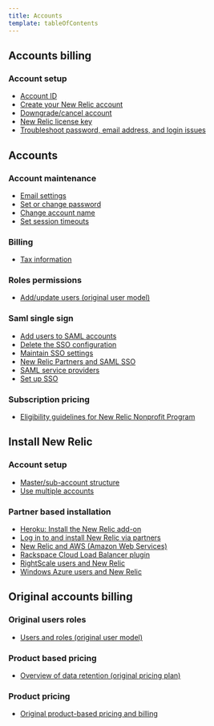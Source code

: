 ```yaml
---
title: Accounts
template: tableOfContents
---
```


## Accounts billing

### Account setup

* [Account ID](/docs/accounts/accounts-billing/account-setup/account-id)
* [Create your New Relic account](/docs/accounts/accounts-billing/account-setup/create-your-new-relic-account)
* [Downgrade/cancel account](/docs/accounts/accounts-billing/account-setup/downgradecancel-account)
* [New Relic license key](/docs/accounts/accounts-billing/account-setup/new-relic-license-key)
* [Troubleshoot password, email address, and login issues](/docs/accounts/accounts-billing/account-setup/troubleshoot-new-relics-password-email-address-login-problems)

## Accounts

### Account maintenance

* [Email settings](/docs/accounts/accounts/account-maintenance/account-email-settings)
* [Set or change password](/docs/accounts/accounts/account-maintenance/change-passwords-user-preferences)
* [Change account name](/docs/accounts/accounts/account-maintenance/change-your-new-relic-account-name)
* [Set session timeouts](/docs/accounts/accounts/account-maintenance/set-session-timeouts)

### Billing

* [Tax information](/docs/accounts/accounts/billing/view-or-change-account-tax-information)

### Roles permissions

* [Add/update users (original user model)](/docs/accounts/accounts/roles-permissions/add-update-users)

### Saml single sign

* [Add users to SAML accounts](/docs/accounts/accounts/saml-single-sign/add-users-saml-accounts)
* [Delete the SSO configuration](/docs/accounts/accounts/saml-single-sign/delete-sso-configuration)
* [Maintain SSO settings](/docs/accounts/accounts/saml-single-sign/maintain-sso-settings)
* [New Relic Partners and SAML SSO](/docs/accounts/accounts/saml-single-sign/new-relic-partners-saml-sso)
* [SAML service providers](/docs/accounts/accounts/saml-single-sign/saml-service-providers)
* [Set up SSO](/docs/accounts/accounts/saml-single-sign/set-sso)

### Subscription pricing

* [Eligibility guidelines for New Relic Nonprofit Program](/docs/accounts/accounts/subscription-pricing/eligibility-guidelines-new-relic-nonprofit-program)

## Install New Relic

### Account setup

* [Master/sub-account structure](/docs/accounts/install-new-relic/account-setup/manage-apps-or-users-sub-accounts)
* [Use multiple accounts](/docs/accounts/install-new-relic/account-setup/use-multiple-accounts)

### Partner based installation

* [Heroku: Install the New Relic add-on](/docs/accounts/install-new-relic/partner-based-installation/heroku-install-new-relic-add)
* [Log in to and install New Relic via partners](/docs/accounts/install-new-relic/partner-based-installation/log-install-new-relic-partners)
* [New Relic and AWS (Amazon Web Services)](/docs/accounts/install-new-relic/partner-based-installation/new-relic-aws-amazon-web-services)
* [Rackspace Cloud Load Balancer plugin](/docs/accounts/install-new-relic/partner-based-installation/rackspace-cloud-load-balancer-plugin)
* [RightScale users and New Relic](/docs/accounts/install-new-relic/partner-based-installation/rightscale-users-new-relic)
* [Windows Azure users and New Relic](/docs/accounts/install-new-relic/partner-based-installation/windows-azure-users-new-relic)

## Original accounts billing

### Original users roles

* [Users and roles (original user model)](/docs/accounts/original-accounts-billing/original-users-roles/users-roles-original-user-model)

### Product based pricing

* [Overview of data retention (original pricing plan)](/docs/accounts/original-accounts-billing/product-based-pricing/overview-data-retention-components)

### Product pricing

* [Original product-based pricing and billing](/docs/accounts/original-accounts-billing/product-pricing/product-based-pricing)
